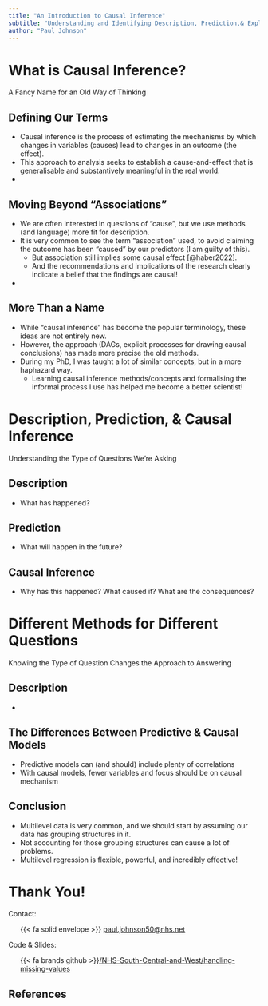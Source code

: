 ```yaml
---
title: "An Introduction to Causal Inference"
subtitle: "Understanding and Identifying Description, Prediction,& Explanation"
author: "Paul Johnson"
---
```


# What is Causal Inference? {data-background-color="#425563" data-verticator="#E8EDEE"}

A Fancy Name for an Old Way of Thinking

## Defining Our Terms {.center}

- Causal inference is the process of estimating the mechanisms by which changes in variables (causes) lead to changes in an outcome (the effect).
- This approach to analysis seeks to establish a cause-and-effect that is generalisable and substantively meaningful in the real world. 
- 

## Moving Beyond "Associations" {.center}

- We are often interested in questions of "cause", but we use methods (and language) more fit for description.
- It is very common to see the term "association" used, to avoid claiming the outcome has been "caused" by our predictors (I am guilty of this).
  - But association still implies some causal effect [@haber2022].
  - And the recommendations and implications of the research clearly indicate a belief that the findings are causal!
- 

## More Than a Name {.center}

- While "causal inference" has become the popular terminology, these ideas are not entirely new.
- However, the approach (DAGs, explicit processes for drawing causal conclusions) has made more precise the old methods.
- During my PhD, I was taught a lot of similar concepts, but in a more haphazard way.
  - Learning causal inference methods/concepts and formalising the informal process I use has helped me become a better scientist!

# Description, Prediction, & Causal Inference {data-background-color="#425563" data-verticator="#E8EDEE"}

Understanding the Type of Questions We're Asking

## Description {.center}

- What has happened?

## Prediction {.center}

- What will happen in the future?
  
## Causal Inference {.center}

- Why has this happened? What caused it? What are the consequences?

# Different Methods for Different Questions {data-background-color="#425563" data-verticator="#E8EDEE"}

Knowing the Type of Question Changes the Approach to Answering

## Description {.center}

-  

## The Differences Between Predictive & Causal Models {.center}

- Predictive models can (and should) include plenty of correlations
- With causal models, fewer variables and focus should be on causal mechanism

## Conclusion {.center}

- Multilevel data is very common, and we should start by assuming our data has grouping structures in it.
- Not accounting for those grouping structures can cause a lot of problems.
- Multilevel regression is flexible, powerful, and incredibly effective!

# Thank You!

Contact:
<br>

<ul >
{{< fa solid envelope >}} [paul.johnson50@nhs.net](mailto: paul.johnson50@nhs.net)
</ul>


Code & Slides:
<br>

<ul >
{{< fa brands github >}}[/NHS-South-Central-and-West/handling-missing-values](https://github.com/nhs-south-central-and-west/handling-missing-values)
</ul>

## References


